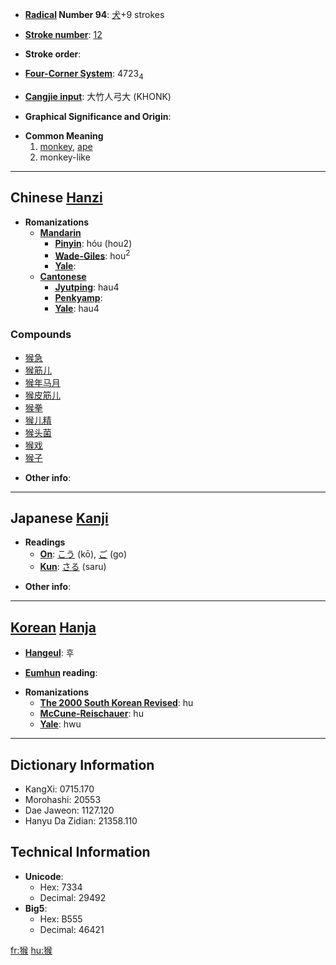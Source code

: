 * '''[[Wiktionary:Chinese radical index| Radical]] Number 94''': [[Wiktionary:Chinese radical index 犬|犬]]+9 strokes

* '''[[Wiktionary:Chinese total strokes index|Stroke number]]''': [[Wiktionary:Chinese total strokes index 12|12]]

* '''Stroke order''': 

* '''[[Wiktionary:Chinese four corner index|Four-Corner System]]''': 4723<sub>4</sub>

* '''[[Wiktionary:Chinese Cangjie index|Cangjie input]]''': 大竹人弓大 (KHONK)

* '''Graphical Significance and Origin''': 

* '''Common Meaning'''
*# [[monkey]], [[ape]]
*# monkey-like


----

== Chinese [[Hanzi]] ==

* '''Romanizations'''
** '''[[Mandarin]]'''
*** '''[[Pinyin]]''': hóu (hou2)
*** '''[[Wade-Giles]]''': hou<sup>2</sup>
*** '''[[Yale]]''': 
** '''[[Cantonese]]'''
*** '''[[Jyutping]]''': hau4
*** '''[[Penkyamp]]''': 
*** '''[[Yale]]''': hau4

===Compounds===
*[[猴急]]
*[[猴筋儿]]
*[[猴年马月]]
*[[猴皮筋儿]]
*[[猴拳]]
*[[猴儿精]]
*[[猴头菌]]
*[[猴戏]]
*[[猴子]]

* '''Other info''': 

----

== Japanese [[Kanji]] ==

* '''Readings'''
** '''[[On]]''': [[こう]] (kō), [[ご]] (go)
** '''[[Kun]]''': [[さる]] (saru)

* '''Other info''':  

----

== [[Korean]] [[Hanja]] ==

* '''[[Hangeul]]''': 후

* '''[[Eumhun]] reading''': 

* '''Romanizations'''
** '''[[The 2000 South Korean Revised Romanization|The 2000 South Korean Revised]]''': hu
** '''[[McCune-Reischauer]]''': hu
** '''[[Yale]]''': hwu

----

== Dictionary Information ==

* KangXi: 0715.170
* Morohashi: 20553
* Dae Jaweon: 1127.120
* Hanyu Da Zidian: 21358.110

== Technical Information ==

* '''Unicode''':
** Hex: 7334
** Decimal: 29492
* '''Big5''':
** Hex: B555
** Decimal: 46421

[[fr:猴]]
[[hu:猴]]